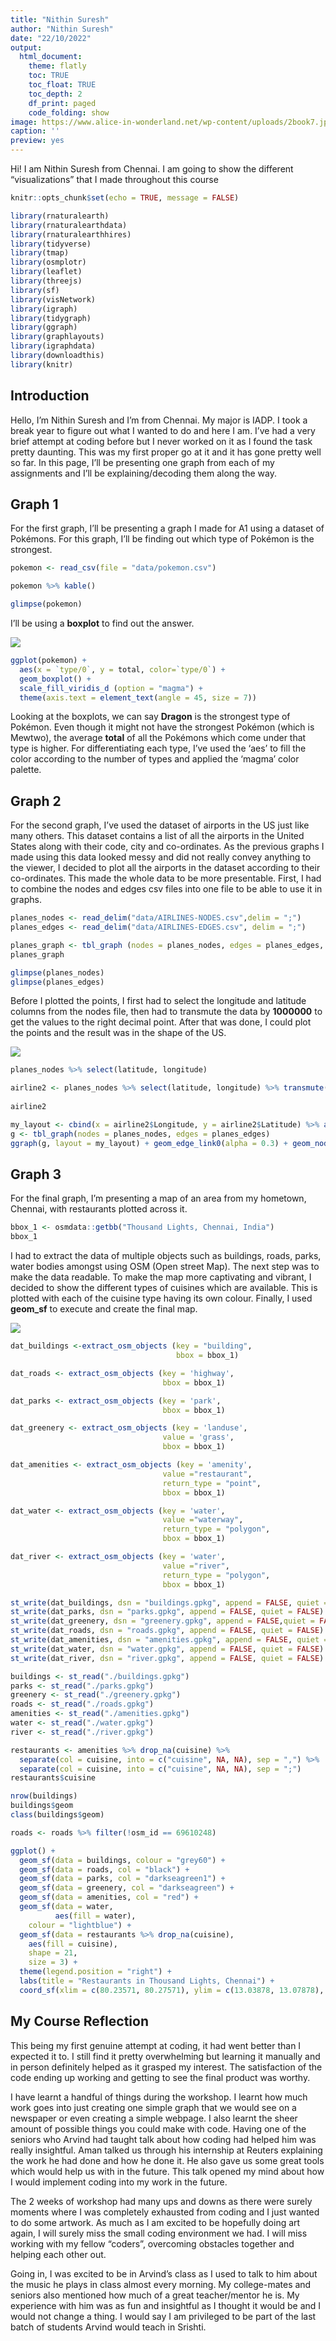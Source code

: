 ```yaml
---
title: "Nithin Suresh"
author: "Nithin Suresh"
date: "22/10/2022"
output:
  html_document:
    theme: flatly
    toc: TRUE
    toc_float: TRUE
    toc_depth: 2
    df_print: paged
    code_folding: show
image: https://www.alice-in-wonderland.net/wp-content/uploads/2book7.jpg
caption: ''
preview: yes
---
```

Hi! I am Nithin Suresh from Chennai. I am going to show the different "visualizations" that I made throughout this course

<!--more-->

```r
knitr::opts_chunk$set(echo = TRUE, message = FALSE)

library(rnaturalearth)
library(rnaturalearthdata)
library(rnaturalearthhires)
library(tidyverse)
library(tmap)
library(osmplotr)
library(leaflet) 
library(threejs)
library(sf)
library(visNetwork)
library(igraph)
library(tidygraph)
library(ggraph)
library(graphlayouts)
library(igraphdata)
library(downloadthis)
library(knitr)

```

## Introduction

Hello, I'm Nithin Suresh and I'm from Chennai. My major is IADP. I took a break year to figure out what I wanted to do and here I am. I've had a very brief attempt at coding before but I never worked on it as I found the task pretty daunting. This was my first proper go at it and it has gone pretty well so far. In this page, I'll be presenting one graph from each of my assignments and I'll be explaining/decoding them along the way. 


## Graph 1

For the first graph, I'll be presenting a graph I made for A1 using a dataset of Pokémons. For this graph, I'll be finding out which type of Pokémon is the strongest. 

```r
pokemon <- read_csv(file = "data/pokemon.csv")

pokemon %>% kable()

glimpse(pokemon)

```

I'll be using a **boxplot** to find out the answer. 

![](images/Pokemon.png)

```r
ggplot(pokemon) +
  aes(x = `type/0`, y = total, color=`type/0`) +
  geom_boxplot() +
  scale_fill_viridis_d (option = "magma") +
  theme(axis.text = element_text(angle = 45, size = 7))

```

Looking at the boxplots, we can say **Dragon** is the strongest type of Pokémon. Even though it might not have the strongest Pokémon (which is Mewtwo), the average **total** of all the Pokémons which come under that type is higher. For differentiating each type, I've used the 'aes' to fill the color according to the number of types and applied the 'magma' color palette.

## Graph 2

For the second graph, I've used the dataset of airports in the US just like many others. This dataset contains a list of all the airports in the United States along with their code, city and co-ordinates. As the previous graphs I made using this data looked messy and did not really convey anything to the viewer, I decided to plot all the airports in the dataset according to their co-ordinates. This made the whole data to be more presentable. First, I had to combine the nodes and edges csv files into one file to be able to use it in graphs.

```r
planes_nodes <- read_delim("data/AIRLINES-NODES.csv",delim = ";")
planes_edges <- read_delim("data/AIRLINES-EDGES.csv", delim = ";")

planes_graph <- tbl_graph (nodes = planes_nodes, edges = planes_edges, directed = FALSE)
planes_graph

glimpse(planes_nodes)
glimpse(planes_edges)

```

Before I plotted the points, I first had to select the longitude and latitude columns from the nodes file, then had to transmute the data by **1000000** to get the values to the right decimal point. After that was done, I could plot the points and the result was in the shape of the US. 

![](images/Airports.png)

```r
planes_nodes %>% select(latitude, longitude)

airline2 <- planes_nodes %>% select(latitude, longitude) %>% transmute(Latitude = latitude / 1000000, Longitude = longitude / 1000000)
           
airline2

my_layout <- cbind(x = airline2$Longitude, y = airline2$Latitude) %>% as.matrix()
g <- tbl_graph(nodes = planes_nodes, edges = planes_edges)
ggraph(g, layout = my_layout) + geom_edge_link0(alpha = 0.3) + geom_node_point(shape = 21, size = 1, fill = "red", color = "red", stroke = 2) + theme(legend.position = "none")

```

## Graph 3

For the final graph, I'm presenting a map of an area from my hometown, Chennai, with restaurants plotted across it. 

```r
bbox_1 <- osmdata::getbb("Thousand Lights, Chennai, India")
bbox_1

```

I had to extract the data of multiple objects such as buildings, roads, parks, water bodies amongst using OSM (Open street Map). The next step was to make the data readable. To make the map more captivating and vibrant, I decided to show the different types of cuisines which are available. This is plotted with each of the cuisine type having its own colour. Finally, I used **geom_sf** to execute and create the final map. 

![](images/NithinSuresh_Chennai.png)

```r

dat_buildings <-extract_osm_objects (key = "building", 
                                     bbox = bbox_1)

dat_roads <- extract_osm_objects (key = 'highway', 
                                  bbox = bbox_1)

dat_parks <- extract_osm_objects (key = 'park', 
                                  bbox = bbox_1)

dat_greenery <- extract_osm_objects (key = 'landuse', 
                                  value = 'grass', 
                                  bbox = bbox_1)

dat_amenities <- extract_osm_objects (key = 'amenity', 
                                  value ="restaurant", 
                                  return_type = "point",
                                  bbox = bbox_1)

dat_water <- extract_osm_objects (key = 'water', 
                                  value ="waterway",
                                  return_type = "polygon",
                                  bbox = bbox_1)

dat_river <- extract_osm_objects (key = 'water', 
                                  value ="river",
                                  return_type = "polygon",
                                  bbox = bbox_1)

st_write(dat_buildings, dsn = "buildings.gpkg", append = FALSE, quiet = FALSE)
st_write(dat_parks, dsn = "parks.gpkg", append = FALSE, quiet = FALSE)
st_write(dat_greenery, dsn = "greenery.gpkg", append = FALSE,quiet = FALSE)
st_write(dat_roads, dsn = "roads.gpkg", append = FALSE, quiet = FALSE)
st_write(dat_amenities, dsn = "amenities.gpkg", append = FALSE, quiet = FALSE)
st_write(dat_water, dsn = "water.gpkg", append = FALSE, quiet = FALSE)
st_write(dat_river, dsn = "river.gpkg", append = FALSE, quiet = FALSE)

buildings <- st_read("./buildings.gpkg")
parks <- st_read("./parks.gpkg")
greenery <- st_read("./greenery.gpkg")
roads <- st_read("./roads.gpkg")
amenities <- st_read("./amenities.gpkg")
water <- st_read("./water.gpkg")
river <- st_read("./river.gpkg")

restaurants <- amenities %>% drop_na(cuisine) %>% 
  separate(col = cuisine, into = c("cuisine", NA, NA), sep = ",") %>% 
  separate(col = cuisine, into = c("cuisine", NA, NA), sep = ";")
restaurants$cuisine

nrow(buildings)
buildings$geom
class(buildings$geom)

roads <- roads %>% filter(!osm_id == 69610248)

ggplot() +
  geom_sf(data = buildings, colour = "grey60") +    
  geom_sf(data = roads, col = "black") +           
  geom_sf(data = parks, col = "darkseagreen1") +    
  geom_sf(data = greenery, col = "darkseagreen") +
  geom_sf(data = amenities, col = "red") +
  geom_sf(data = water, 
          aes(fill = water),
    colour = "lightblue") +
  geom_sf(data = restaurants %>% drop_na(cuisine),
    aes(fill = cuisine),
    shape = 21,
    size = 3) +
  theme(legend.position = "right") +
  labs(title = "Restaurants in Thousand Lights, Chennai") +
  coord_sf(xlim = c(80.23571, 80.27571), ylim = c(13.03878, 13.07878), expand = FALSE)

```

## My Course Reflection

This being my first genuine attempt at coding, it had went better than I expected it to. I still find it pretty overwhelming but learning it manually and in person definitely helped as it grasped my interest. The satisfaction of the code ending up working and getting to see the final product was worthy. 

I have learnt a handful of things during the workshop. I learnt how much work goes into just creating one simple graph that we would see on a newspaper or even creating a simple webpage. I also learnt the sheer amount of possible things you could make with code. Having one of the seniors who Arvind had taught talk about how coding had helped him was really insightful. Aman talked us through his internship at Reuters explaining the work he had done and how he done it. He also gave us some great tools which would help us with in the future. This talk opened my mind about how I would implement coding into my work in the future. 

The 2 weeks of workshop had many ups and downs as there were surely moments where I was completely exhausted from coding and I just wanted to do some artwork. As much as I am excited to be hopefully doing art again, I will surely miss the small coding environment we had. I will miss working with my fellow "coders", overcoming obstacles together and helping each other out.

Going in, I was excited to be in Arvind's class as I used to talk to him about the music he plays in class almost every morning. My college-mates and seniors also mentioned how much of a great teacher/mentor he is. My experience with him was as fun and insightful as I thought it would be and I would not change a thing. I would say I am privileged to be part of the last batch of students Arvind would teach in Srishti. 

